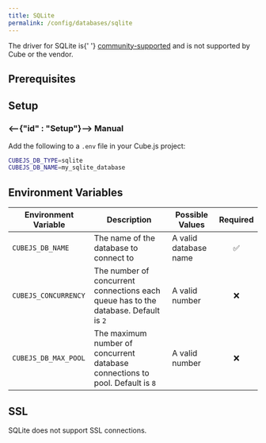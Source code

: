 ```yaml
---
title: SQLite
permalink: /config/databases/sqlite
---
```


<WarningBox>
  The driver for SQLite is{' '}
  <a href="../databases#driver-support">community-supported</a> and is not
  supported by Cube or the vendor.
</WarningBox>

## Prerequisites

## Setup

### <--{"id" : "Setup"}--> Manual

Add the following to a `.env` file in your Cube.js project:

```bash
CUBEJS_DB_TYPE=sqlite
CUBEJS_DB_NAME=my_sqlite_database
```

## Environment Variables

| Environment Variable | Description                                                                         | Possible Values       | Required |
| -------------------- | ----------------------------------------------------------------------------------- | --------------------- | :------: |
| `CUBEJS_DB_NAME`     | The name of the database to connect to                                              | A valid database name |    ✅    |
| `CUBEJS_CONCURRENCY` | The number of concurrent connections each queue has to the database. Default is `2` | A valid number        |    ❌    |
| `CUBEJS_DB_MAX_POOL` | The maximum number of concurrent database connections to pool. Default is `8`       | A valid number        |    ❌    |

## SSL

SQLite does not support SSL connections.
